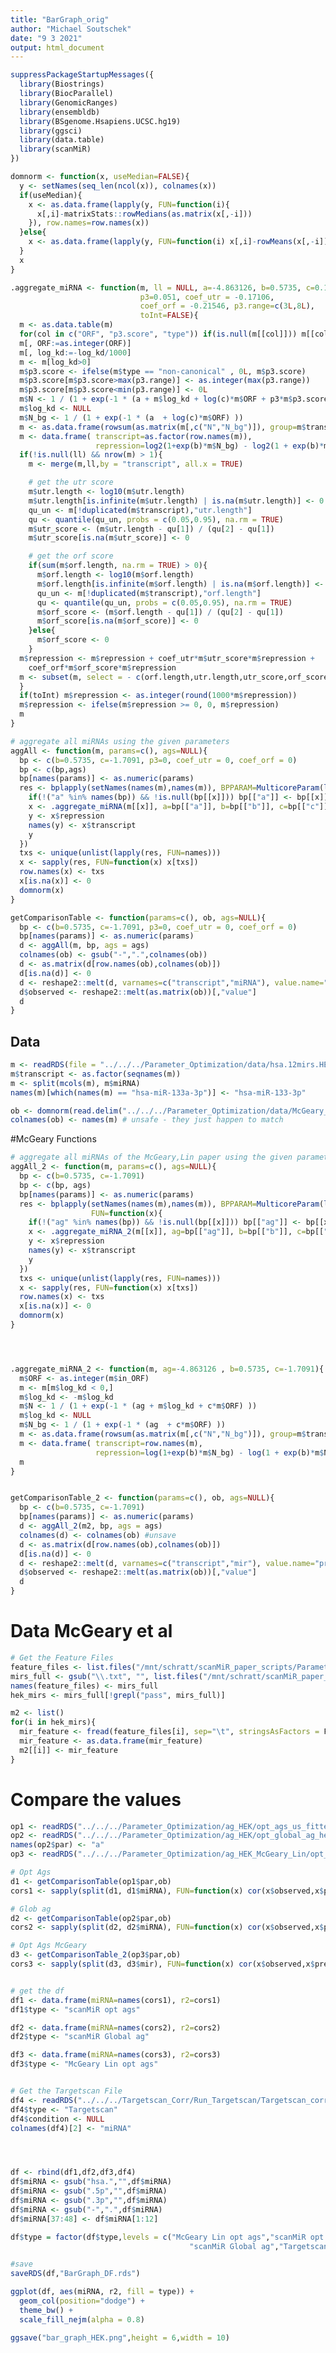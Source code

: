 ```yaml
---
title: "BarGraph_orig"
author: "Michael Soutschek"
date: "9 3 2021"
output: html_document
---
```




```r
suppressPackageStartupMessages({
  library(Biostrings)
  library(BiocParallel)
  library(GenomicRanges)
  library(ensembldb)
  library(BSgenome.Hsapiens.UCSC.hg19)
  library(ggsci)
  library(data.table)
  library(scanMiR)
})
```




```r
domnorm <- function(x, useMedian=FALSE){
  y <- setNames(seq_len(ncol(x)), colnames(x))
  if(useMedian){
    x <- as.data.frame(lapply(y, FUN=function(i){
      x[,i]-matrixStats::rowMedians(as.matrix(x[,-i]))
    }), row.names=row.names(x))
  }else{
    x <- as.data.frame(lapply(y, FUN=function(i) x[,i]-rowMeans(x[,-i])), row.names=row.names(x))
  }  
  x
}

.aggregate_miRNA <- function(m, ll = NULL, a=-4.863126, b=0.5735, c=0.1810,
                             p3=0.051, coef_utr = -0.17106,
                             coef_orf = -0.21546, p3.range=c(3L,8L),
                             toInt=FALSE){
  m <- as.data.table(m)
  for(col in c("ORF", "p3.score", "type")) if(is.null(m[[col]])) m[[col]] <- 0L
  m[, ORF:=as.integer(ORF)]
  m[, log_kd:=-log_kd/1000]
  m <- m[log_kd>0]
  m$p3.score <- ifelse(m$type == "non-canonical" , 0L, m$p3.score)
  m$p3.score[m$p3.score>max(p3.range)] <- as.integer(max(p3.range))
  m$p3.score[m$p3.score<min(p3.range)] <- 0L
  m$N <- 1 / (1 + exp(-1 * (a + m$log_kd + log(c)*m$ORF + p3*m$p3.score) ))
  m$log_kd <- NULL
  m$N_bg <- 1 / (1 + exp(-1 * (a  + log(c)*m$ORF) ))
  m <- as.data.frame(rowsum(as.matrix(m[,c("N","N_bg")]), group=m$transcript))
  m <- data.frame( transcript=as.factor(row.names(m)),
                   repression=log2(1+exp(b)*m$N_bg) - log2(1 + exp(b)*m$N))
  if(!is.null(ll) && nrow(m) > 1){
    m <- merge(m,ll,by = "transcript", all.x = TRUE)

    # get the utr score
    m$utr.length <- log10(m$utr.length)
    m$utr.length[is.infinite(m$utr.length) | is.na(m$utr.length)] <- 0
    qu_un <- m[!duplicated(m$transcript),"utr.length"]
    qu <- quantile(qu_un, probs = c(0.05,0.95), na.rm = TRUE)
    m$utr_score <- (m$utr.length - qu[1]) / (qu[2] - qu[1])
    m$utr_score[is.na(m$utr_score)] <- 0

    # get the orf score
    if(sum(m$orf.length, na.rm = TRUE) > 0){
      m$orf.length <- log10(m$orf.length)
      m$orf.length[is.infinite(m$orf.length) | is.na(m$orf.length)] <- 0
      qu_un <- m[!duplicated(m$transcript),"orf.length"]
      qu <- quantile(qu_un, probs = c(0.05,0.95), na.rm = TRUE)
      m$orf_score <- (m$orf.length - qu[1]) / (qu[2] - qu[1])
      m$orf_score[is.na(m$orf_score)] <- 0
    }else{
      m$orf_score <- 0
    }
  m$repression <- m$repression + coef_utr*m$utr_score*m$repression +
    coef_orf*m$orf_score*m$repression
  m <- subset(m, select = - c(orf.length,utr.length,utr_score,orf_score))
  }
  if(toInt) m$repression <- as.integer(round(1000*m$repression))
  m$repression <- ifelse(m$repression >= 0, 0, m$repression)
  m
}

# aggregate all miRNAs using the given parameters
aggAll <- function(m, params=c(), ags=NULL){
  bp <- c(b=0.5735, c=-1.7091, p3=0, coef_utr = 0, coef_orf = 0)
  bp <- c(bp,ags)
  bp[names(params)] <- as.numeric(params)
  res <- bplapply(setNames(names(m),names(m)), BPPARAM=MulticoreParam(length(m)), FUN=function(x){
    if(!("a" %in% names(bp)) && !is.null(bp[[x]])) bp[["a"]] <- bp[[x]]
    x <- .aggregate_miRNA(m[[x]], a=bp[["a"]], b=bp[["b"]], c=bp[["c"]], p3=bp[["p3"]], coef_utr=bp[["coef_utr"]],coef_orf = bp[["coef_orf"]], toInt = FALSE)
    y <- x$repression
    names(y) <- x$transcript
    y
  })
  txs <- unique(unlist(lapply(res, FUN=names)))
  x <- sapply(res, FUN=function(x) x[txs])
  row.names(x) <- txs
  x[is.na(x)] <- 0
  domnorm(x)
}

getComparisonTable <- function(params=c(), ob, ags=NULL){
  bp <- c(b=0.5735, c=-1.7091, p3=0, coef_utr = 0, coef_orf = 0)
  bp[names(params)] <- as.numeric(params)
  d <- aggAll(m, bp, ags = ags)
  colnames(ob) <- gsub("-",".",colnames(ob))
  d <- as.matrix(d[row.names(ob),colnames(ob)])
  d[is.na(d)] <- 0
  d <- reshape2::melt(d, varnames=c("transcript","miRNA"), value.name="predicted")
  d$observed <- reshape2::melt(as.matrix(ob))[,"value"]
  d
}
```


## Data
```r
m <- readRDS(file = "../../../Parameter_Optimization/data/hsa.12mirs.HEK.fullScan.GR.rds")
m$transcript <- as.factor(seqnames(m))
m <- split(mcols(m), m$miRNA)
names(m)[which(names(m) == "hsa-miR-133a-3p")] <- "hsa-miR-133-3p"

ob <- domnorm(read.delim("../../../Parameter_Optimization/data/McGeary_2019_raw/GSE140218_HEK293FT_transfection_logtpm_batchnormalized.txt", row.names=1))
colnames(ob) <- names(m) # unsafe - they just happen to match
```



#McGeary Functions
```r
# aggregate all miRNAs of the McGeary,Lin paper using the given parameters
aggAll_2 <- function(m, params=c(), ags=NULL){
  bp <- c(b=0.5735, c=-1.7091)
  bp <- c(bp, ags)
  bp[names(params)] <- as.numeric(params)
  res <- bplapply(setNames(names(m),names(m)), BPPARAM=MulticoreParam(length(m)),
                  FUN=function(x){
    if(!("ag" %in% names(bp)) && !is.null(bp[[x]])) bp[["ag"]] <- bp[[x]]
    x <- .aggregate_miRNA_2(m[[x]], ag=bp[["ag"]], b=bp[["b"]], c=bp[["c"]])
    y <- x$repression
    names(y) <- x$transcript
    y
  })
  txs <- unique(unlist(lapply(res, FUN=names)))
  x <- sapply(res, FUN=function(x) x[txs])
  row.names(x) <- txs
  x[is.na(x)] <- 0
  domnorm(x)
}




.aggregate_miRNA_2 <- function(m, ag=-4.863126 , b=0.5735, c=-1.7091){
  m$ORF <- as.integer(m$in_ORF)
  m <- m[m$log_kd < 0,]
  m$log_kd <- -m$log_kd
  m$N <- 1 / (1 + exp(-1 * (ag + m$log_kd + c*m$ORF) ))
  m$log_kd <- NULL
  m$N_bg <- 1 / (1 + exp(-1 * (ag  + c*m$ORF) ))
  m <- as.data.frame(rowsum(as.matrix(m[,c("N","N_bg")]), group=m$transcript))
  m <- data.frame( transcript=row.names(m),
                   repression=log(1+exp(b)*m$N_bg) - log(1 + exp(b)*m$N) )
  m
}


getComparisonTable_2 <- function(params=c(), ob, ags=NULL){
  bp <- c(b=0.5735, c=-1.7091)
  bp[names(params)] <- as.numeric(params)
  d <- aggAll_2(m2, bp, ags = ags)
  colnames(d) <- colnames(ob) #unsave
  d <- as.matrix(d[row.names(ob),colnames(ob)])
  d[is.na(d)] <- 0
  d <- reshape2::melt(d, varnames=c("transcript","mir"), value.name="predicted")
  d$observed <- reshape2::melt(as.matrix(ob))[,"value"]
  d
}
```








# Data McGeary et al
```r
# Get the Feature Files
feature_files <- list.files("/mnt/schratt/scanMiR_paper_scripts/Parameter_Optimization/data/McGeary_2019_processed/HEK_Features_McGeary_Scan/", full.names = T)
mirs_full <- gsub("\\.txt", "", list.files("/mnt/schratt/scanMiR_paper_scripts/Parameter_Optimization/data/McGeary_2019_processed/HEK_Features_McGeary_Scan/", full.names = F))
names(feature_files) <- mirs_full
hek_mirs <- mirs_full[!grepl("pass", mirs_full)]

m2 <- list()
for(i in hek_mirs){
  mir_feature <- fread(feature_files[i], sep="\t", stringsAsFactors = F) 
  mir_feature <- as.data.frame(mir_feature)
  m2[[i]] <- mir_feature
}
```





# Compare the values

```r
op1 <- readRDS("../../../Parameter_Optimization/ag_HEK/opt_ags_us_fitted.rds")
op2 <- readRDS("../../../Parameter_Optimization/ag_HEK/opt_global_ag_hek.rds")
names(op2$par) <- "a"
op3 <- readRDS("../../../Parameter_Optimization/ag_HEK_McGeary_Lin/opt_ags_McGearyLin_r2_hek.rds")

# Opt Ags
d1 <- getComparisonTable(op1$par,ob)
cors1 <- sapply(split(d1, d1$miRNA), FUN=function(x) cor(x$observed,x$predicted)^2)

# Glob ag
d2 <- getComparisonTable(op2$par,ob)
cors2 <- sapply(split(d2, d2$miRNA), FUN=function(x) cor(x$observed,x$predicted)^2)

# Opt Ags McGeary
d3 <- getComparisonTable_2(op3$par,ob)
cors3 <- sapply(split(d3, d3$mir), FUN=function(x) cor(x$observed,x$predicted)^2)


# get the df
df1 <- data.frame(miRNA=names(cors1), r2=cors1)
df1$type <- "scanMiR opt ags"

df2 <- data.frame(miRNA=names(cors2), r2=cors2)
df2$type <- "scanMiR Global ag"

df3 <- data.frame(miRNA=names(cors3), r2=cors3)
df3$type <- "McGeary Lin opt ags"


# Get the Targetscan File
df4 <- readRDS("../../../Targetscan_Corr/Run_Targetscan/Targetscan_corr_hek.rds")
df4$type <- "Targetscan"
df4$condition <- NULL
colnames(df4)[2] <- "miRNA"




df <- rbind(df1,df2,df3,df4)
df$miRNA <- gsub("hsa.","",df$miRNA)
df$miRNA <- gsub(".5p","",df$miRNA)
df$miRNA <- gsub(".3p","",df$miRNA)
df$miRNA <- gsub("-",".",df$miRNA)
df$miRNA[37:48] <- df$miRNA[1:12]

df$type = factor(df$type,levels = c("McGeary Lin opt ags","scanMiR opt ags",
                                        "scanMiR Global ag","Targetscan"))

#save
saveRDS(df,"BarGraph_DF.rds")

ggplot(df, aes(miRNA, r2, fill = type)) + 
  geom_col(position="dodge") +
  theme_bw() + 
  scale_fill_nejm(alpha = 0.8)

ggsave("bar_graph_HEK.png",height = 6,width = 10)
```






